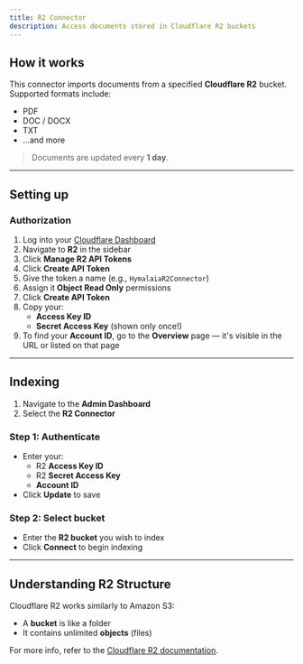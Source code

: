 ```yaml
---
title: R2 Connector
description: Access documents stored in Cloudflare R2 buckets
---
```


## How it works

This connector imports documents from a specified **Cloudflare R2** bucket. Supported formats include:

- PDF
- DOC / DOCX
- TXT
- ...and more

> Documents are updated every **1 day**.

---

## Setting up

### Authorization

1. Log into your [Cloudflare Dashboard](https://dash.cloudflare.com/)
2. Navigate to **R2** in the sidebar
3. Click **Manage R2 API Tokens**
4. Click **Create API Token**
5. Give the token a name (e.g., `HymalaiaR2Connector`)
6. Assign it **Object Read Only** permissions
7. Click **Create API Token**
8. Copy your:
   - **Access Key ID**
   - **Secret Access Key** (shown only once!)
9. To find your **Account ID**, go to the **Overview** page — it's visible in the URL or listed on that page

---

## Indexing

1. Navigate to the **Admin Dashboard**
2. Select the **R2 Connector**

### Step 1: Authenticate

- Enter your:
  - R2 **Access Key ID**
  - R2 **Secret Access Key**
  - **Account ID**
- Click **Update** to save

### Step 2: Select bucket

- Enter the **R2 bucket** you wish to index
- Click **Connect** to begin indexing

---

## Understanding R2 Structure

Cloudflare R2 works similarly to Amazon S3:

- A **bucket** is like a folder
- It contains unlimited **objects** (files)

For more info, refer to the [Cloudflare R2 documentation](https://developers.cloudflare.com/r2/).

